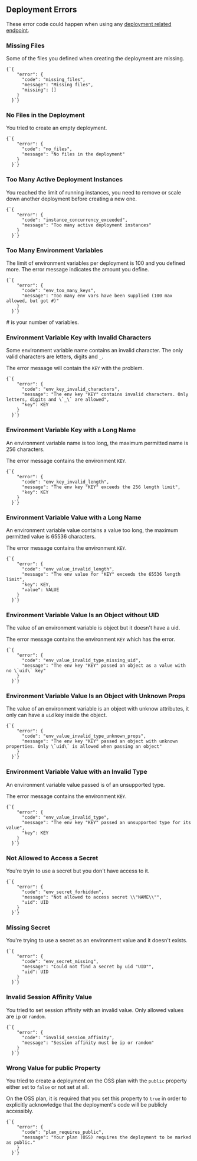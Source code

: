 
## Deployment Errors

These error code could happen when using any [deployment related endpoint](#endpoints/deployments).

### Missing Files

Some of the files you defined when creating the deployment are missing.

<Example>
  <Code>{`{
    "error": {
      "code": "missing_files",
      "message": "Missing files",
      "missing": []
    }
  }`}</Code>
</Example>

### No Files in the Deployment

You tried to create an empty deployment.

<Example>
  <Code>{`{
    "error": {
      "code": "no_files",
      "message": "No files in the deployment"
    }
  }`}</Code>
</Example>

### Too Many Active Deployment Instances

You reached the limit of running instances, you need to remove or scale down another deployment before creating a new one.

<Example>
  <Code>{`{
    "error": {
      "code": "instance_concurrency_exceeded",
      "message": "Too many active deployment instances"
    }
  }`}</Code>
</Example>

### Too Many Environment Variables

The limit of environment variables per deployment is 100 and you defined more. The error message indicates the amount you define.

<Example>
  <Code>{`{
    "error": {
      "code": "env_too_many_keys",
      "message": "Too many env vars have been supplied (100 max allowed, but got #)"
    }
  }`}</Code>

  <Quote><InlineCode>#</InlineCode> is your number of variables.</Quote>
</Example>

### Environment Variable Key with Invalid Characters

Some environment variable name contains an invalid character. The only valid characters are letters, digits and `_`.

The error message will contain the `KEY` with the problem.

<Example>
  <Code>{`{
    "error": {
      "code": "env_key_invalid_characters",
      "message": "The env key "KEY" contains invalid characters. Only letters, digits and \`_\` are allowed",
      "key": KEY
    }
  }`}</Code>
</Example>

### Environment Variable Key with a Long Name

An environment variable name is too long, the maximum permitted name is 256 characters.

The error message contains the environment `KEY`.

<Example>
  <Code>{`{
    "error": {
      "code": "env_key_invalid_length",
      "message": "The env key "KEY" exceeds the 256 length limit",
      "key": KEY
    }
  }`}</Code>
</Example>

### Environment Variable Value with a Long Name

An environment variable value contains a value too long, the maximum permitted value is 65536 characters.

The error message contains the environment `KEY`.

<Example>
  <Code>{`{
    "error": {
      "code": "env_value_invalid_length",
      "message": "The env value for "KEY" exceeds the 65536 length limit",
      "key": KEY,
      "value": VALUE
    }
  }`}</Code>
</Example>

### Environment Variable Value Is an Object without UID

The value of an environment variable is object but it doesn't have a uid.

The error message contains the environment `KEY` which has the error.

<Example>
  <Code>{`{
    "error": {
      "code": "env_value_invalid_type_missing_uid",
      "message": "The env key "KEY" passed an object as a value with no \`uid\` key"
    }
  }`}</Code>
</Example>

### Environment Variable Value Is an Object with Unknown Props

The value of an environment variable is an object with unknow attributes, it only can have a `uid` key inside the object.

<Example>
  <Code>{`{
    "error": {
      "code": "env_value_invalid_type_unknown_props",
      "message": "The env key "KEY" passed an object with unknown properties. Only \`uid\` is allowed when passing an object"
    }
  }`}</Code>
</Example>

### Environment Variable Value with an Invalid Type

An environment variable value passed is of an unsupported type.

The error message contains the environment `KEY`.

<Example>
  <Code>{`{
    "error": {
      "code": "env_value_invalid_type",
      "message": "The env key "KEY" passed an unsupported type for its value",
      "key": KEY
    }
  }`}</Code>
</Example>

### Not Allowed to Access a Secret

You're tryin to use a secret but you don't have access to it.

<Example>
  <Code>{`{
    "error": {
      "code": "env_secret_forbidden",
      "message": "Not allowed to access secret \\"NAME\\"",
      "uid": UID
    }
  }`}</Code>
</Example>

### Missing Secret

You're trying to use a secret as an environment value and it doesn't exists.

<Example>
  <Code>{`{
    "error": {
      "code": "env_secret_missing",
      "message": "Could not find a secret by uid "UID"",
      "uid": UID
    }
  }`}</Code>
</Example>

### Invalid Session Affinity Value

You tried to set session affinity with an invalid value. Only allowed values are `ip` or `random`.

<Example>
  <Code>{`{
    "error": {
      "code": "invalid_session_affinity",
      "message": "Session affinity must be ip or random"
    }
  }`}</Code>
</Example>

### Wrong Value for public Property

You tried to create a deployment on the OSS plan with the `public` property
either set to `false` or not set at all.

On the OSS plan, it is required that you set this property to `true` in
order to explicitly acknowledge that the deployment's code will be
publicly accessibly.

<Example>
  <Code>{`{
    "error": {
      "code": "plan_requires_public",
      "message": "Your plan (OSS) requires the deployment to be marked as public."
    }
  }`}</Code>
</Example>
